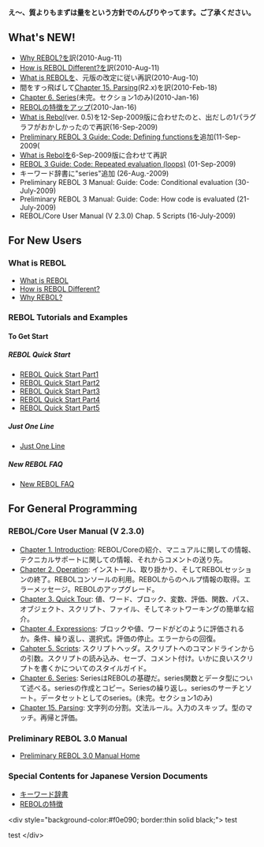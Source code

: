 '''え～、質よりもまずは量をという方針でのんびりやってます。ご了承ください。'''

==What's NEW!==
*[[Why-rebol/ja|Why REBOL?]]を訳(2010-Aug-11)
*[[Rebol-intro/ja|How is REBOL Different?]]を訳(2010-Aug-11)
*[[What_is_Rebol(Jpn)|What is REBOL]]を、元版の改定に従い再訳(2010-Aug-10)
*間をすっ飛ばして[[REBOL-Core_User_Manual_Chap15/ja|Chapter 15. Parsing]](R2.x)を訳(2010-Feb-18)
*[[REBOL-Core_User_Manual_Chap6/ja|Chapter 6. Series]](未完。セクション1のみ)(2010-Jan-16)
*[[Characteristics_of_REBOL/ja|REBOLの特徴]]をアップ(2010-Jan-16)
*[[What_is_Rebol(Jpn)|What is Rebol]](ver. 0.5)を12-Sep-2009版に合わせたのと、出だしの1パラグラフがおかしかったので再訳(16-Sep-2009) 
*[[PreRebol30ManualGuideWritingCodeCodeDefiningFunctions/ja|Preliminary REBOL 3 Guide: Code: Defining functions]]を追加(11-Sep-2009(
*[[What_is_Rebol(Jpn)|What is Rebol]]を6-Sep-2009版に合わせて再訳
*[[PreRebol30ManualGuideWritingCodeCodeRepeatedEvaluation/ja|REBOL 3 Guide: Code: Repeated evaluation (loops)]] (01-Sep-2009)
*キーワード辞書に&quot;series&quot;追加 (26-Aug.-2009)
*Preliminary REBOL 3 Manual: Guide: Code: Conditional evaluation (30-July-2009)
*Preliminary REBOL 3 Manual: Guide: Code: How code is evaluated (21-July-2009)
*REBOL/Core User Manual (V 2.3.0) Chap. 5 Scripts (16-July-2009) 

==For New Users==
===What is REBOL===
*[[What_is_Rebol(Jpn)|What is REBOL]]
*[[Rebol-intro/ja|How is REBOL Different?]]
*[[Why-rebol/ja|Why REBOL?]]

===REBOL Tutorials and Examples===
====To Get Start====
=====REBOL Quick Start=====
*[[REBOL_Quick_Start_Part1/ja|REBOL Quick Start Part1]]
*[[REBOL_Quick_Start_Part2/ja|REBOL Quick Start Part2]]
*[[REBOL_Quick_Start_Part3/ja|REBOL Quick Start Part3]]
*[[REBOL_Quick_Start_Part4/ja|REBOL Quick Start Part4]]
*[[REBOL_Quick_Start_Part5/ja|REBOL Quick Start Part5]]

=====Just One Line=====
*[[Just_One_Line/ja|Just One Line]]

=====New REBOL FAQ=====
*[[New_REBOL_FAQ/ja|New REBOL FAQ]]

==For General Programming==
===REBOL/Core User Manual (V 2.3.0)===
*[[REBOL-Core_User_Manual_Chap1/ja|Chapter 1. Introduction]]: REBOL/Coreの紹介、マニュアルに関しての情報、テクニカルサポートに関しての情報、それからコメントの送り先。
*[[REBOL-Core_User_Manual_Chap2/ja|Chapter 2. Operation]]: インストール、取り掛かり、そしてREBOLセッションの終了。REBOLコンソールの利用。REBOLからのヘルプ情報の取得。エラーメッセージ。REBOLのアップグレード。
*[[REBOL-Core_User_Manual_Chap3/ja|Chapter 3. Quick Tour]]: 値、ワード、ブロック、変数、評価、関数、パス、オブジェクト、スクリプト、ファイル、そしてネットワーキングの簡単な紹介。
*[[REBOL-Core_User_Manual_Chap4/ja|Chapter 4. Expressions]]: ブロックや値、ワードがどのように評価されるか。条件、繰り返し、選択式。評価の停止。エラーからの回復。 
*[[REBOL-Core_User_Manual_Chap5/ja|Cahpter 5. Scripts]]: スクリプトヘッダ。スクリプトへのコマンドラインからの引数。スクリプトの読み込み、セーブ、コメント付け。いかに良いスクリプトを書くかについてのスタイルガイド。 
*[[REBOL-Core_User_Manual_Chap6/ja|Chapter 6. Series]]: SeriesはREBOLの基礎だ。series関数とデータ型について述べる。seriesの作成とコピー。Seriesの繰り返し。seriesのサーチとソート。データセットとしてのseries。(未完。セクション1のみ)
*[[REBOL-Core_User_Manual_Chap15/ja|Chapter 15. Parsing]]: 文字列の分割。文法ルール。入力のスキップ。型のマッチ。再帰と評価。

===Preliminary REBOL 3.0 Manual===
*[[Preliminary_Rebol_3.0_Manual_Home/ja|Preliminary REBOL 3.0 Manual Home]]
===Special Contents for Japanese Version Documents===
*[[Key_Words_Dictionary_for/ja|キーワード辞書]]
*[[Characteristics_of_REBOL/ja|REBOLの特徴]]
&lt;div style=&quot;background-color:#f0e090; border:thin solid black;&quot;&gt;
test

test
&lt;/div&gt;